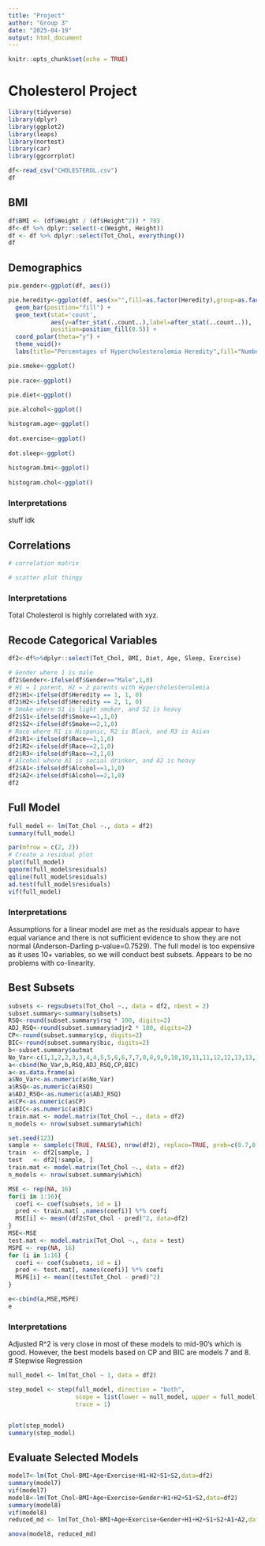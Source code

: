 ```yaml
---
title: "Project"
author: "Group 3"
date: "2025-04-19"
output: html_document
---
```


```r
knitr::opts_chunk$set(echo = TRUE)
```

# Cholesterol Project

```r
library(tidyverse)
library(dplyr)
library(ggplot2)
library(leaps)
library(nortest)
library(car)
library(ggcorrplot)

df<-read_csv("CHOLESTEROL.csv")
df
```
## BMI
```r
df$BMI <- (df$Weight / (df$Height^2)) * 703
df<-df %>% dplyr::select(-c(Weight, Height))
df <- df %>% dplyr::select(Tot_Chol, everything())
df
```

## Demographics
```r
pie.gender<-ggplot(df, aes())

pie.heredity<-ggplot(df, aes(x="",fill=as.factor(Heredity),group=as.factor(Heredity))) +
  geom_bar(position="fill") +
  geom_text(stat='count', 
            aes(y=after_stat(..count..),label=after_stat(..count..)),
            position=position_fill(0.5)) +
  coord_polar(theta="y") +
  theme_void()+
  labs(title="Percentages of Hypercholesterolemia Heredity",fill="Number of Parents with Hypercholesterolemia")

pie.smoke<-ggplot()
  
pie.race<-ggplot()

pie.diet<-ggplot()
  
pie.alcohol<-ggplot()

histogram.age<-ggplot()
  
dot.exercise<-ggplot()
  
dot.sleep<-ggplot()
  
histogram.bmi<-ggplot()
  
histogram.chol<-ggplot()
```

### Interpretations
stuff idk

## Correlations
```r
# correlation matrix

# scatter plot thingy
```

### Interpretations
Total Cholesterol is highly correlated with xyz.

## Recode Categorical Variables
```r
df2<-df%>%dplyr::select(Tot_Chol, BMI, Diet, Age, Sleep, Exercise)

# Gender where 1 is male
df2$Gender<-ifelse(df$Gender=="Male",1,0)
# H1 = 1 parent, H2 = 2 parents with Hypercholesterolemia
df2$H1<-ifelse(df$Heredity == 1, 1, 0)
df2$H2<-ifelse(df$Heredity == 2, 1, 0)
# Smoke where S1 is light smoker, and S2 is heavy
df2$S1<-ifelse(df$Smoke==1,1,0)
df2$S2<-ifelse(df$Smoke==2,1,0)
# Race where R1 is Hispanic, R2 is Black, and R3 is Asian
df2$R1<-ifelse(df$Race==1,1,0)
df2$R2<-ifelse(df$Race==2,1,0)
df2$R3<-ifelse(df$Race==3,1,0)
# Alcohol where A1 is social drinker, and A2 is heavy
df2$A1<-ifelse(df$Alcohol==1,1,0)
df2$A2<-ifelse(df$Alcohol==2,1,0)
df2
```

## Full Model
```r
full_model <- lm(Tot_Chol ~., data = df2)
summary(full_model)

par(mfrow = c(2, 2))
# Create a residual plot
plot(full_model)
qqnorm(full_model$residuals)
qqline(full_model$residuals)
ad.test(full_model$residuals)
vif(full_model)
```

### Interpretations
Assumptions for a linear model are met as the residuals appear to have equal variance and there is not sufficient evidence to show they are not normal (Anderson-Darling p-value=0.7529). The full model is too expensive as it uses 10+ variables, so we will conduct best subsets. Appears to be no problems with co-linearity.

## Best Subsets
```r
subsets <- regsubsets(Tot_Chol ~., data = df2, nbest = 2)
subset.summary<-summary(subsets)
RSQ<-round(subset.summary$rsq * 100, digits=2)
ADJ_RSQ<-round(subset.summary$adjr2 * 100, digits=2)
CP<-round(subset.summary$cp, digits=2)
BIC<-round(subset.summary$bic, digits=2)
b<-subset.summary$outmat
No_Var<-c(1,1,2,2,3,3,4,4,5,5,6,6,7,7,8,8,9,9,10,10,11,11,12,12,13,13,14,14,15)
a<-cbind(No_Var,b,RSQ,ADJ_RSQ,CP,BIC)
a<-as.data.frame(a)
a$No_Var<-as.numeric(a$No_Var)
a$RSQ<-as.numeric(a$RSQ)
a$ADJ_RSQ<-as.numeric(a$ADJ_RSQ)
a$CP<-as.numeric(a$CP)
a$BIC<-as.numeric(a$BIC)
train.mat <- model.matrix(Tot_Chol ~., data = df2)
n_models <- nrow(subset.summary$which)

set.seed(123)
sample <- sample(c(TRUE, FALSE), nrow(df2), replace=TRUE, prob=c(0.7,0.3))
train  <- df2[sample, ]
test   <- df2[!sample, ]
train.mat <- model.matrix(Tot_Chol ~., data = df2)
n_models <- nrow(subset.summary$which)

MSE <- rep(NA, 16)
for(i in 1:16){
  coefi <- coef(subsets, id = i)
  pred <- train.mat[ ,names(coefi)] %*% coefi
  MSE[i] <- mean((df2$Tot_Chol - pred)^2, data=df2)
}
MSE<-MSE
test.mat <- model.matrix(Tot_Chol ~., data = test)
MSPE <- rep(NA, 16)
for (i in 1:16) {
  coefi <- coef(subsets, id = i)  
  pred <- test.mat[, names(coefi)] %*% coefi  
  MSPE[i] <- mean((test$Tot_Chol - pred)^2)  
}

e<-cbind(a,MSE,MSPE)
e

```

### Interpretations
Adjusted R^2 is very close in most of these models to mid-90's which is good. However, the best models based on CP and BIC are models 7 and 8.
# Stepwise Regression
```r
null_model <- lm(Tot_Chol ~ 1, data = df2)

step_model <- step(full_model, direction = "both", 
                   scope = list(lower = null_model, upper = full_model), 
                   trace = 1)


plot(step_model)
summary(step_model)
```
## Evaluate Selected Models
```r
model7<-lm(Tot_Chol~BMI+Age+Exercise+H1+H2+S1+S2,data=df2)
summary(model7)
vif(model7)
model8<-lm(Tot_Chol~BMI+Age+Exercise+Gender+H1+H2+S1+S2,data=df2)
summary(model8)
vif(model8)
reduced_md <- lm(Tot_Chol~BMI+Age+Exercise+Gender+H1+H2+S1+S2+A1+A2,data=df2)

anova(model8, reduced_md)
```
